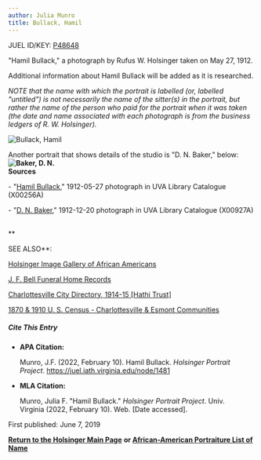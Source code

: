 ```yaml
---
author: Julia Munro
title: Bullack, Hamil
---
```

JUEL ID/KEY: [P48648](http://juel.iath.virginia.edu/public_person?person=48648 "P48649")

"Hamil Bullack," a photograph by Rufus W. Holsinger taken on May 27, 1912.

Additional information about Hamil Bullack will be added as it is researched.

_NOTE that the name with which the portrait is labelled (or, labelled "untitled") is not necessarily the name of the sitter(s) in the portrait, but rather the name of the person who paid for the portrait when it was taken (the date and name associated with each photograph is from the business ledgers of R. W. Holsinger)._

![Bullack, Hamil](https://iiif.lib.virginia.edu/iiif/uva-lib:1039979/full/1000,1337/0/default.jpg "Bullack, Hamil") 

Another portrait that shows details of the studio is "D. N. Baker," below:  
**![Baker, D. N.](https://iiif.lib.virginia.edu/iiif/uva-lib:1040769/full/1000,1337/0/default.jpg "Baker, D. N.")  
Sources**

\- "[Hamil Bullack](https://search.lib.virginia.edu/catalog/uva-lib:1039979#?c=0&m=0&s=0&cv=0&xywh=-1160%2C0%2C5259%2C3898 "Bullack, Hamil")," 1912-05-27 photograph in UVA Library Catalogue (X00256A) 

\- "[D. N. Baker](https://search.lib.virginia.edu/sources/images/items/uva-lib:1040769 "Baker, D. N.")," 1912-12-20 photograph in UVA Library Catalogue (X00927A)  

**  
  
SEE ALSO**:

[Holsinger Image Gallery of African Americans](http://rwholsingerphotos.org/images.php "Holsinger Image Gallery of African Americans")

[J. F. Bell Funeral Home Records](http://www2.vcdh.virginia.edu/afam/raceandplace/perl_scripts/funeral_search.html "J. F. Bell Funeral Home Database")

[Charlottesville City Directory, 1914-15 \[Hathi Trust\]](https://catalog.hathitrust.org/Record/101954103 "Charlottesville City Directory, 1914-15") 

[1870 & 1910 U. S. Census - Charlottesville & Esmont Communities](http://www2.vcdh.virginia.edu/afam/raceandplace/census/search_both.html "1870 & 1910 U. S. Census: Charlottesville and Esmont Communities")

##### **Cite This Entry**

*   **APA Citation:**
    
    Munro, J.F. (2022, February 10). Hamil Bullack. _Holsinger Portrait Project_. https://juel.iath.virginia.edu/node/1481
    
*   **MLA Citation:**
    
    Munro, Julia F. "Hamil Bullack." _Holsinger Portrait Project_. Univ. Virginia (2022, February 10). Web. \[Date accessed\].
    

First published: June 7, 2019    

[**Return to the Holsinger Main Page**](http://juel.iath.virginia.edu/node/980) **or [African-American Portraiture List of Name](http://juel.iath.virginia.edu/node/996)**